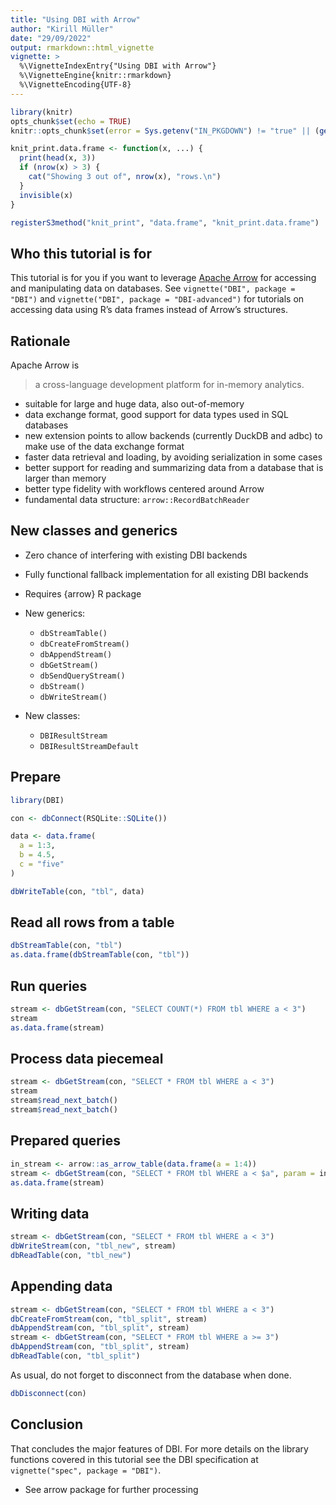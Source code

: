 ```yaml
---
title: "Using DBI with Arrow"
author: "Kirill Müller"
date: "29/09/2022"
output: rmarkdown::html_vignette
vignette: >
  %\VignetteIndexEntry{"Using DBI with Arrow"}
  %\VignetteEngine{knitr::rmarkdown}
  %\VignetteEncoding{UTF-8}
---
```


```r
library(knitr)
opts_chunk$set(echo = TRUE)
knitr::opts_chunk$set(error = Sys.getenv("IN_PKGDOWN") != "true" || (getRversion() < "3.5"))

knit_print.data.frame <- function(x, ...) {
  print(head(x, 3))
  if (nrow(x) > 3) {
    cat("Showing 3 out of", nrow(x), "rows.\n")
  }
  invisible(x)
}

registerS3method("knit_print", "data.frame", "knit_print.data.frame")
```

## Who this tutorial is for

This tutorial is for you if you want to leverage [Apache Arrow](https://arrow.apache.org/) for accessing and manipulating data on databases.
See `vignette("DBI", package = "DBI")` and `vignette("DBI", package = "DBI-advanced")` for tutorials on accessing data using R's data frames instead of Arrow's structures.

## Rationale

Apache Arrow is

> a cross-language development platform for in-memory analytics.

- suitable for large and huge data, also out-of-memory
- data exchange format, good support for data types used in SQL databases
- new extension points to allow backends (currently DuckDB and adbc) to make use of the data exchange format
- faster data retrieval and loading, by avoiding serialization in some cases
- better support for reading and summarizing data from a database that is larger than memory
- better type fidelity with workflows centered around Arrow
- fundamental data structure: `arrow::RecordBatchReader`

## New classes and generics

- Zero chance of interfering with existing DBI backends
- Fully functional fallback implementation for all existing DBI backends
- Requires {arrow} R package

- New generics:
    - `dbStreamTable()`
    - `dbCreateFromStream()`
    - `dbAppendStream()`
    - `dbGetStream()`
    - `dbSendQueryStream()`
    - `dbStream()`
    - `dbWriteStream()`

- New classes:
    - `DBIResultStream`
    - `DBIResultStreamDefault`

## Prepare

```r
library(DBI)

con <- dbConnect(RSQLite::SQLite())

data <- data.frame(
  a = 1:3,
  b = 4.5,
  c = "five"
)

dbWriteTable(con, "tbl", data)
```

## Read all rows from a table

```r
dbStreamTable(con, "tbl")
as.data.frame(dbStreamTable(con, "tbl"))
```

## Run queries

```r
stream <- dbGetStream(con, "SELECT COUNT(*) FROM tbl WHERE a < 3")
stream
as.data.frame(stream)
```

## Process data piecemeal

```r
stream <- dbGetStream(con, "SELECT * FROM tbl WHERE a < 3")
stream
stream$read_next_batch()
stream$read_next_batch()
```

## Prepared queries

```r
in_stream <- arrow::as_arrow_table(data.frame(a = 1:4))
stream <- dbGetStream(con, "SELECT * FROM tbl WHERE a < $a", param = in_stream)
as.data.frame(stream)
```

## Writing data

```r
stream <- dbGetStream(con, "SELECT * FROM tbl WHERE a < 3")
dbWriteStream(con, "tbl_new", stream)
dbReadTable(con, "tbl_new")
```

## Appending data

```r
stream <- dbGetStream(con, "SELECT * FROM tbl WHERE a < 3")
dbCreateFromStream(con, "tbl_split", stream)
dbAppendStream(con, "tbl_split", stream)
stream <- dbGetStream(con, "SELECT * FROM tbl WHERE a >= 3")
dbAppendStream(con, "tbl_split", stream)
dbReadTable(con, "tbl_split")
```

As usual, do not forget to disconnect from the database when done.

```r
dbDisconnect(con)
```

## Conclusion

That concludes the major features of DBI.
For more details on the library functions covered in this tutorial see the DBI specification at `vignette("spec", package = "DBI")`.

- See arrow package for further processing
